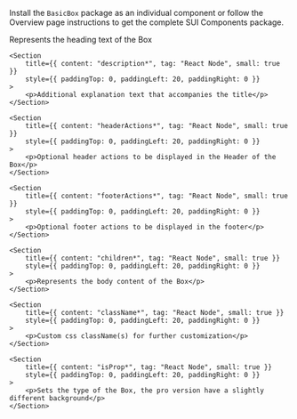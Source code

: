 
<Section
	title="Installation"
	contained={true}
	style={{ paddingTop: 20, paddingBottom: 0 }}
>
	<p>
		Install the <Code small={true}>BasicBox</Code> package as an individual
		component or follow the Overview page instructions to get the complete SUI
		Components package.
	</p>
</Section>

<Section title="Props" border={true}>
	<Section
		title={{ content: "title*", tag: "React Node", small: true }}
		style={{ paddingTop: 0, paddingLeft: 20, paddingRight: 0 }}
	>
		<p>Represents the heading text of the Box</p>
	</Section>

    <Section
    	title={{ content: "description*", tag: "React Node", small: true }}
    	style={{ paddingTop: 0, paddingLeft: 20, paddingRight: 0 }}
    >
    	<p>Additional explanation text that accompanies the title</p>
    </Section>

    <Section
    	title={{ content: "headerActions*", tag: "React Node", small: true }}
    	style={{ paddingTop: 0, paddingLeft: 20, paddingRight: 0 }}
    >
    	<p>Optional header actions to be displayed in the Header of the Box</p>
    </Section>

    <Section
    	title={{ content: "footerActions*", tag: "React Node", small: true }}
    	style={{ paddingTop: 0, paddingLeft: 20, paddingRight: 0 }}
    >
    	<p>Optional footer actions to be displayed in the footer</p>
    </Section>

    <Section
    	title={{ content: "children*", tag: "React Node", small: true }}
    	style={{ paddingTop: 0, paddingLeft: 20, paddingRight: 0 }}
    >
    	<p>Represents the body content of the Box</p>
    </Section>

    <Section
    	title={{ content: "className*", tag: "React Node", small: true }}
    	style={{ paddingTop: 0, paddingLeft: 20, paddingRight: 0 }}
    >
    	<p>Custom css className(s) for further customization</p>
    </Section>

    <Section
    	title={{ content: "isProp*", tag: "React Node", small: true }}
    	style={{ paddingTop: 0, paddingLeft: 20, paddingRight: 0 }}
    >
    	<p>Sets the type of the Box, the pro version have a slightly different background</p>
    </Section>

</Section>

